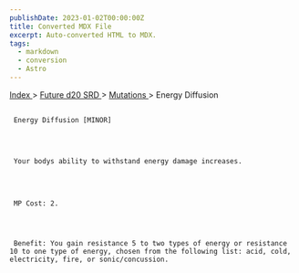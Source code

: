 ```yaml
---
publishDate: 2023-01-02T00:00:00Z
title: Converted MDX File
excerpt: Auto-converted HTML to MDX.
tags:
  - markdown
  - conversion
  - Astro
---
```


[
Index
](-index) >
[
Future d20 SRD
](future-d20-srd-index) >
[
Mutations
](future-d20-srd-mutations-index) > Energy Diffusion

##

     Energy Diffusion [MINOR]




     Your bodys ability to withstand energy damage increases.




     MP Cost: 2.




     Benefit: You gain resistance 5 to two types of energy or resistance 10 to one type of energy, chosen from the following list: acid, cold, electricity, fire, or sonic/concussion.
